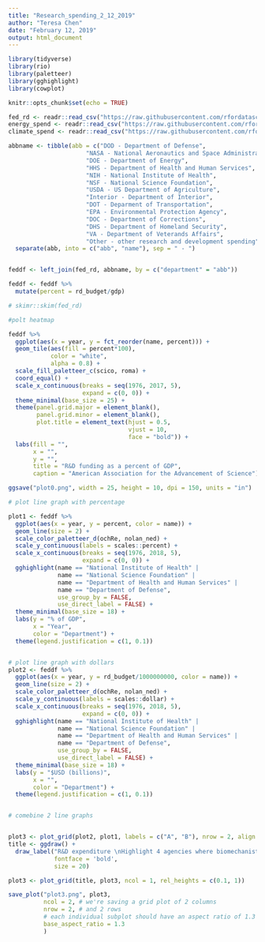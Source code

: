 ```yaml
---
title: "Research_spending_2_12_2019"
author: "Teresa Chen"
date: "February 12, 2019"
output: html_document
---
```


```r
library(tidyverse)
library(rio)
library(paletteer)
library(gghighlight)
library(cowplot)

knitr::opts_chunk$set(echo = TRUE)
```

```r

fed_rd <- readr::read_csv("https://raw.githubusercontent.com/rfordatascience/tidytuesday/master/data/2019/2019-02-12/fed_r_d_spending.csv")
energy_spend <- readr::read_csv("https://raw.githubusercontent.com/rfordatascience/tidytuesday/master/data/2019/2019-02-12/energy_spending.csv")
climate_spend <- readr::read_csv("https://raw.githubusercontent.com/rfordatascience/tidytuesday/master/data/2019/2019-02-12/climate_spending.csv")

```

```r

abbname <- tibble(abb = c("DOD - Department of Defense",
                      "NASA - National Aeronautics and Space Administration",
                      "DOE - Department of Energy",
                      "HHS - Department of Health and Human Services",
                      "NIH - National Institute of Health",
                      "NSF - National Science Foundation",
                      "USDA - US Department of Agriculture",
                      "Interior - Department of Interior",
                      "DOT - Deparment of Transportation",
                      "EPA - Environmental Protection Agency",
                      "DOC - Department of Corrections",
                      "DHS - Department of Homeland Security",
                      "VA - Department of Veterands Affairs",
                      "Other - other research and development spending")) %>% 
  separate(abb, into = c("abb", "name"), sep = " - ")


feddf <- left_join(fed_rd, abbname, by = c("department" = "abb"))

feddf <- feddf %>% 
  mutate(percent = rd_budget/gdp)

# skimr::skim(fed_rd)

```


```r


#polt heatmap

feddf %>% 
  ggplot(aes(x = year, y = fct_reorder(name, percent))) +
  geom_tile(aes(fill = percent*100),
            color = "white",
            alpha = 0.8) +
  scale_fill_paletteer_c(scico, roma) +
  coord_equal() +
  scale_x_continuous(breaks = seq(1976, 2017, 5),
                     expand = c(0, 0)) +
  theme_minimal(base_size = 25) +
  theme(panel.grid.major = element_blank(),
        panel.grid.minor = element_blank(),
        plot.title = element_text(hjust = 0.5,
                                  vjust = 10,
                                  face = "bold")) +
  labs(fill = "",
       x = "",
       y = "",
       title = "R&D funding as a percent of GDP",
       caption = "American Association for the Advancement of Science")

ggsave("plot0.png", width = 25, height = 10, dpi = 150, units = "in")
```


```r

# plot line graph with percentage

plot1 <- feddf %>% 
  ggplot(aes(x = year, y = percent, color = name)) +
  geom_line(size = 2) +
  scale_color_paletteer_d(ochRe, nolan_ned) +
  scale_y_continuous(labels = scales::percent) +
  scale_x_continuous(breaks = seq(1976, 2018, 5),
                     expand = c(0, 0)) +
  gghighlight(name == "National Institute of Health" |
              name == "National Science Foundation" |
              name == "Department of Health and Human Services" |
              name == "Department of Defense",
              use_group_by = FALSE,
              use_direct_label = FALSE) +
  theme_minimal(base_size = 18) +
  labs(y = "% of GDP",
       x = "Year",
       color = "Department") +
  theme(legend.justification = c(1, 0.1))


# plot line graph with dollars
plot2 <- feddf %>% 
  ggplot(aes(x = year, y = rd_budget/1000000000, color = name)) +
  geom_line(size = 2) +
  scale_color_paletteer_d(ochRe, nolan_ned) +
  scale_y_continuous(labels = scales::dollar) +
  scale_x_continuous(breaks = seq(1976, 2018, 5),
                     expand = c(0, 0)) +
  gghighlight(name == "National Institute of Health" |
              name == "National Science Foundation" |
              name == "Department of Health and Human Services" |
              name == "Department of Defense",
              use_group_by = FALSE,
              use_direct_label = FALSE) +
  theme_minimal(base_size = 18) +
  labs(y = "$USD (billions)",
       x = "",
       color = "Department") +
  theme(legend.justification = c(1, 0.1))


# comebine 2 line graphs


plot3 <- plot_grid(plot2, plot1, labels = c("A", "B"), nrow = 2, align = "v")
title <- ggdraw() + 
  draw_label("R&D expenditure \nHighlight 4 agencies where biomechanists usually get grant from",
             fontface = 'bold',
             size = 20)

plot3 <- plot_grid(title, plot3, ncol = 1, rel_heights = c(0.1, 1))

save_plot("plot3.png", plot3,
          ncol = 2, # we're saving a grid plot of 2 columns
          nrow = 2, # and 2 rows
          # each individual subplot should have an aspect ratio of 1.3
          base_aspect_ratio = 1.3
          )
```




